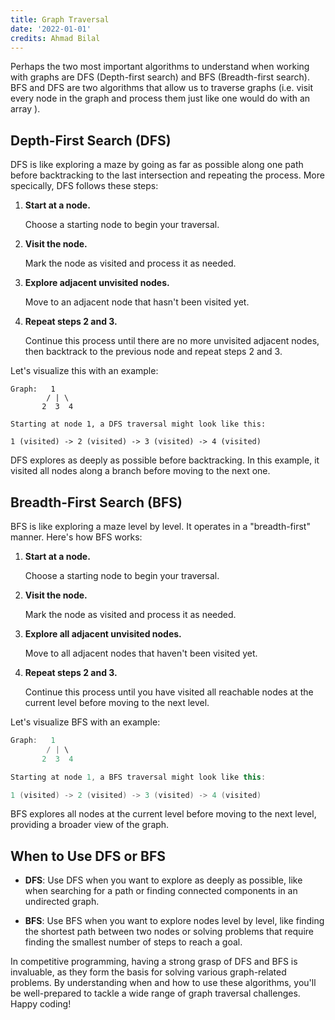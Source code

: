 ```yaml
---
title: Graph Traversal
date: '2022-01-01'
credits: Ahmad Bilal
---
```


Perhaps the two most important algorithms to understand when working with graphs are DFS (Depth-first search) and BFS (Breadth-first search). BFS and DFS are two algorithms that allow us to traverse graphs (i.e. visit every node in the graph and process them just like one would do with an array ). 


## Depth-First Search (DFS)

DFS is like exploring a maze by going as far as possible along one path before backtracking to the last intersection and repeating the process. More specically, DFS follows these steps:

1. **Start at a node.**

   Choose a starting node to begin your traversal.

2. **Visit the node.**

   Mark the node as visited and process it as needed.

3. **Explore adjacent unvisited nodes.**

   Move to an adjacent node that hasn't been visited yet.

4. **Repeat steps 2 and 3.**

   Continue this process until there are no more unvisited adjacent nodes, then backtrack to the previous node and repeat steps 2 and 3.

Let's visualize this with an example:

```
Graph:   1
        / | \
       2  3  4

Starting at node 1, a DFS traversal might look like this:

1 (visited) -> 2 (visited) -> 3 (visited) -> 4 (visited)
```

DFS explores as deeply as possible before backtracking. In this example, it visited all nodes along a branch before moving to the next one.

## Breadth-First Search (BFS)

BFS is like exploring a maze level by level. It operates in a "breadth-first" manner. Here's how BFS works:

1. **Start at a node.**

   Choose a starting node to begin your traversal.

2. **Visit the node.**

   Mark the node as visited and process it as needed.

3. **Explore all adjacent unvisited nodes.**

   Move to all adjacent nodes that haven't been visited yet.

4. **Repeat steps 2 and 3.**

   Continue this process until you have visited all reachable nodes at the current level before moving to the next level.

Let's visualize BFS with an example:

```cpp
Graph:   1
        / | \
       2  3  4

Starting at node 1, a BFS traversal might look like this:

1 (visited) -> 2 (visited) -> 3 (visited) -> 4 (visited)
```

BFS explores all nodes at the current level before moving to the next level, providing a broader view of the graph.

## When to Use DFS or BFS

- **DFS**: Use DFS when you want to explore as deeply as possible, like when searching for a path or finding connected components in an undirected graph.

- **BFS**: Use BFS when you want to explore nodes level by level, like finding the shortest path between two nodes or solving problems that require finding the smallest number of steps to reach a goal.

In competitive programming, having a strong grasp of DFS and BFS is invaluable, as they form the basis for solving various graph-related problems. By understanding when and how to use these algorithms, you'll be well-prepared to tackle a wide range of graph traversal challenges. Happy coding!